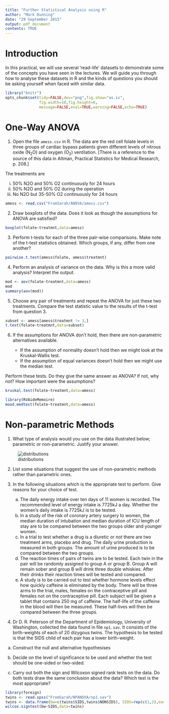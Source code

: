 ```yaml
---
title: "Further Statistical Analysis using R"
author: "Mark Dunning"
date: "29 September 2015"
output: pdf_document
contents: TRUE
---
```


# Introduction



In this practical, we will use several ’read-life’ datasets to demonstrate some of the concepts you have
seen in the lectures. We will guide you through how to analyse these datasets in R and the kinds
of questions you should be asking yourself when faced with similar data.

```r
library("knitr")
opts_chunk$set(tidy=FALSE,dev="png",fig.show="as.is",
               fig.width=10,fig.height=6,
               message=FALSE,eval=TRUE,warning=FALSE,echo=TRUE)
```



# One-Way ANOVA

1. Open the file `amess.csv` in R. The data are the red cell folate levels in three groups of cardiac bypass patients given different levels of nitrous oxide (N$_2$O) and oxygen (O$_2$) ventilation. [There is a reference to the source of this data in Altman, Practical Statistics for Medical Research, p. 208.]

The treatments are

i) 50% N2O and 50% O2 continuously for 24 hours
ii) 50% N2O and 50% O2 during the operation
iii) No N2O but 35-50% O2 continuously for 24 hours

```r
amess <- read.csv("FromSarah/ANOVA/amess.csv")
```


2. Draw boxplots of the data. Does it look as though the assumptions for ANOVA are satisfied?

```r
boxplot(folate~treatmnt,data=amess)
```

3. Perform t-tests for each of the three pair-wise comparisons. Make note of the t-test statistics obtained. Which groups, if any, differ from one another?

```r
pairwise.t.test(amess$folate, amess$treatmnt)
```

4. Perform an analysis of variance on the data. Why is this a more valid analysis? Interpret the output.

```r
mod <- aov(folate~treatmnt,data=amess)
mod
summary(aov(mod))
```

5. Choose any pair of treatments and repeat the ANOVA for just these two treatments. Compare the test statistic value to the results of the t-test from question 3.

```r
subset <- amess[amess$treatmnt != 3,]
t.test(folate~treatmnt,data=subset)
```

6. If the assumptions for ANOVA don’t hold, then there are non-parametric alternatives available. 

    + If the assumption of normality doesn’t hold then we might look at the Kruskal-Wallis test. 
    + If the assumption of equal variances doesn’t hold then we might use the median test.

Perform these tests. Do they give the same answer as ANOVA? If not, why not? How important were the assumptions?


```r
kruskal.test(folate~treatmnt,data=amess)

library(RVAideMemoire)
mood.medtest(folate~treatmnt,data=amess)
```

# Non-parametric Methods

1. What type of analysis would you use on the data illustrated below; parametric or non-parametric. Justify your answer.

![distributions](images/distributions.png)

2. List some situations that suggest the use of non-parametric methods rather than parametric ones.

3. In the following situations which is the appropriate test to perform.  Give reasons for your choice of test.
    a) The daily energy intake over ten days of 11 women is recorded.  The recommended level of energy intake is 7725kJ a day.  Whether the women’s daily intake is 7725kJ is to be tested. 
    b) In a study of the risk of coronary artery surgery to women, the median duration of intubation and median duration of ICU length of stay are to be compared between the two groups older and younger women. 
    c) In a trial to test whether a drug is a diuretic or not there are two treatment arms, placebo and drug.  The daily urine production is measured in both groups.  The amount of urine produced is to be compared between the two groups.
    d) The reaction times of pairs of twins are to be tested.  Each twin in the pair will be randomly assigned to group A or group B.  Group A will remain sober and group B will drink three double whiskies.  After their drinks their reaction times will be tested and compared.  
    e) A study is to be carried out to test whether hormone levels effect how quickly caffeine is eliminated by the body.  There will be three arms to the trial, males, females on the contraceptive pill and females not on the contraceptive pill.  Each subject will be given a tablet that contains 250 mg of caffeine.  The half-life of the caffeine in the blood will then be measured.  These half-lives will then be compared between the three groups.
    
4.  Dr D. R. Peterson of the Department of Epidemiology, University of Washington, collected the data found in file `np1.sav`.  It consists of the birth-weights of each of 20 dizygous twins.  The hypothesis to be tested is that the SIDS child of each pair has a lower birth-weight.     

  a) Construct the null and alternative hypothesises
  
  b) Decide on the level of significance to be used and whether the test should be one-sided or two-sided.

  c) Carry out both the sign and Wilcoxon signed rank tests on the data.  Do both tests draw the same conclusion about the data?  Which test is the most appropriate?
  
  
```r
library(foreign)
twins <- read.spss("FromSarah/NPANOVA/np1.sav")
twins <- data.frame(bw=c(twins$SIDS,twins$NONSIDS), SIDS=rep(c(1,2),each=20))
wilcox.signtest(bw~SIDS,data=twins)
```
